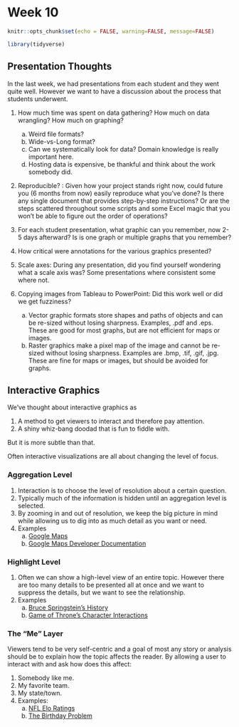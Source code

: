 # Week 10

```r
knitr::opts_chunk$set(echo = FALSE, warning=FALSE, message=FALSE)
```
```r
library(tidyverse)
```

## Presentation Thoughts
In the last week, we had presentations from each student and they went quite well. However we want to have a discussion about the process that students underwent.

1. How much time was spent on data gathering? How much on data wrangling? How much on graphing?
    a) Weird file formats?
    b) Wide-vs-Long format?
    c) Can we systematically look for data? Domain knowledge is really important here.
    d) Hosting data is expensive, be thankful and think about the work somebody did.

2. Reproducible? : Given how your project stands right now, could future you (6 months from now) easily reproduce what you've done? Is there any single document that provides step-by-step instructions? Or are the steps scattered throughout some scripts and some Excel magic that you won't be able to figure out the order of operations?

2. For each student presentation, what graphic can you remember, now 2-5 days afterward? Is is one graph or multiple graphs that you remember?

3. How critical were annotations for the various graphics presented?

4. Scale axes: During any presentation, did you find yourself wondering what a scale axis was? Some presentations where consistent some where not.

5. Copying images from Tableau to PowerPoint:  Did this work well or did we get fuzziness?
    a) Vector graphic formats store shapes and paths of objects and can be re-sized without losing sharpness. Examples, .pdf and .eps. These are good for most graphs, but are not efficient for maps or images.
    b) Raster graphics make a pixel map of the image and cannot be re-sized without losing sharpness. Examples are .bmp, .tif, .gif, .jpg.  These are fine for maps or images, but should be avoided for graphs.


## Interactive Graphics
We've thought about interactive graphics as

1. A method to get viewers to interact and therefore pay attention.
2. A shiny whiz-bang doodad that is fun to fiddle with.

But it is more subtle than that.

Often interactive visualizations are all about changing the level of focus.

### Aggregation Level
1. Interaction is to choose the level of resolution about a certain question.
2. Typically much of the information is hidden until an aggregation level is selected. 
3. By zooming in and out of resolution, we keep the big picture in mind while allowing us to dig into as much detail as you want or need.
4. Examples
    a) [Google Maps](maps.google.com)
    b) [Google Maps Developer Documentation](https://developers.google.com/maps/documentation/maps-static/dev-guide)
    

### Highlight Level
1. Often we can show a high-level view of an entire topic. However there are too many details to be presented all at once and we want to suppress the details, but we want to see the relationship.
2. Examples
    a) [Bruce Springstein's History](http://duelingdatalarge.blogspot.com)
    b) [Game of Throne's Character Interactions](http://beta.wind-and-words.com)


### The "Me" Layer
Viewers tend to be very self-centric and a goal of most any story or analysis should be to explain how the topic affects the reader. By allowing a user to interact with and ask how does this affect:

1. Somebody like me.
2. My favorite team.
3. My state/town.
4. Examples:
    a) [NFL Elo Ratings](https://projects.fivethirtyeight.com/complete-history-of-the-nfl/)
    b) [The Birthday Problem](https://pudding.cool/2018/04/birthday-paradox/)



